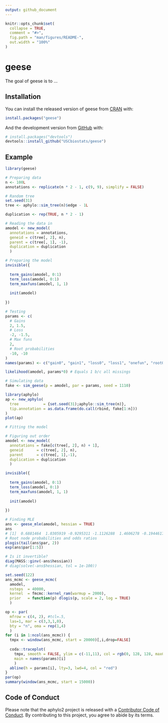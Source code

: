 ```yaml
---
output: github_document
---
```


<!-- README.md is generated from README.Rmd. Please edit that file -->

```r
knitr::opts_chunk$set(
  collapse = TRUE,
  comment = "#>",
  fig.path = "man/figures/README-",
  out.width = "100%"
)
```

# geese

<!-- badges: start -->
<!-- badges: end -->

The goal of geese is to ...

## Installation

You can install the released version of geese from [CRAN](https://CRAN.R-project.org) with:

``` r
install.packages("geese")
```

And the development version from [GitHub](https://github.com/) with:

``` r
# install.packages("devtools")
devtools::install_github("USCbiostats/geese")
```
## Example

```r
library(geese)

# Preparing data
n <- 100L
annotations <- replicate(n * 2 - 1, c(9, 9), simplify = FALSE)

# Random tree
set.seed(31)
tree <- aphylo::sim_tree(n)$edge - 1L

duplication <- rep(TRUE, n * 2 - 1)

# Reading the data in
amodel <- new_model(
  annotations = annotations,
  geneid = c(tree[, 2], n),
  parent = c(tree[, 1], -1),
  duplication = duplication
  )

# Preparing the model
invisible({
  
  term_gains(amodel, 0:1)
  term_loss(amodel, 0:1)
  term_maxfuns(amodel, 1, 1)
  
  init(amodel)
  
})

# Testing
params <- c(
  # Gains
  2, 1.5,
  # Loss
  -2, -1.5,
  # Max funs
  2, 
  # Root probabilities
  -10, -10
)
names(params) <- c("gain0", "gain1", "loss0", "loss1", "onefun", "root0", "root1")

likelihood(amodel, params*0) # Equals 1 b/c all missings

# Simulating data
fake <- sim_geese(p = amodel, par = params, seed = 1110)
```

```r
library(aphylo)
ap <- new_aphylo(
  tree           = {set.seed(31);aphylo::sim_tree(n)},
  tip.annotation = as.data.frame(do.call(rbind, fake[1:n]))
)
plot(ap)
```


```r
# Fitting the model

# Figuring out order
amodel <- new_model(
  annotations = fake[c(tree[, 2], n) + 1],
  geneid      = c(tree[, 2], n),
  parent      = c(tree[, 1],-1),
  duplication = duplication
  )

invisible({
  
  term_gains(amodel, 0:1)
  term_loss(amodel, 0:1)
  term_maxfuns(amodel, 1, 1)
  
  init(amodel)
  
})

# Finding MLE
ans <- geese_mle(amodel, hessian = TRUE)
ans
# [1]  0.6881464  1.0305919 -0.9295311 -1.1126288  1.4606278 -0.1944617 -1.0264741
# Root node probabilities and odds ratios
plogis(tail(ans$par, 2))
exp(ans$par[1:5])

# Is it invertible?
diag(MASS::ginv(-ans$hessian))
# diag(solve(-ans$hessian, tol = 1e-100))

```


```r
set.seed(122)
ans_mcmc <- geese_mcmc(
  amodel,
  nsteps  = 40000,
  kernel  = fmcmc::kernel_ram(warmup = 2000), 
  prior   = function(p) dlogis(p, scale = 2, log = TRUE)
  )
```

```r
op <- par(
  mfrow = c(4, 2), #tcl=.5,
  las=1, mar = c(3,3,1,0),
  bty = "n", oma = rep(1,4)
  )
for (i in 1:ncol(ans_mcmc)) {
  tmpx <- window(ans_mcmc, start = 20000)[,i,drop=FALSE]
  
  coda::traceplot(
    tmpx, smooth = FALSE, ylim = c(-11,11), col = rgb(0, 128, 128, maxColorValue = 255), 
    main = names(params)[i]
    )
  abline(h = params[i], lty=3, lwd=4, col = "red")
}
par(op)
summary(window(ans_mcmc, start = 15000))
```



## Code of Conduct
  
Please note that the aphylo2 project is released with a [Contributor Code of Conduct](https://contributor-covenant.org/version/2/0/CODE_OF_CONDUCT.html). By contributing to this project, you agree to abide by its terms.
